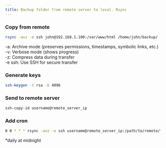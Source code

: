 ```yaml
---
title: Backup folder from remote server to local. Rsync
---
```


### Copy from remote

```bash copy
rsync -avz -e ssh john@192.168.1.100:/var/www/html /home/john/backup/
```

-a: Archive mode (preserves permissions, timestamps, symbolic links, etc.) <br />
-v: Verbose mode (shows progress) <br />
-z: Compress data during transfer <br />
-e ssh: Use SSH for secure transfer <br />

### Generate keys

```bash copy
ssh-keygen -t rsa -b 4096
```

### Send to remote server

```bash copy
ssh-copy-id username@remote_server_ip
```

### Add cron

```bash copy
0 0 * * * rsync -avz -e ssh username@remote_server_ip:/path/to/remote/folder /path/to/local/backup/
```

\*daily at midnight
